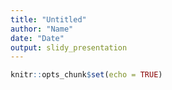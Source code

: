 ```yaml
---
title: "Untitled"
author: "Name"
date: "Date"
output: slidy_presentation
---
```


```r
knitr::opts_chunk$set(echo = TRUE)
```
